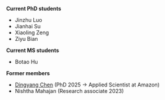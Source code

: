 **Current PhD students**

  - Jinzhu Luo
  - Jianhai Su
  - Xiaoling Zeng
  - Ziyu Bian

**Current MS students**

  - Botao Hu

**Former members**

  - [Dingyang Chen](https://dchen48.github.io/) (PhD 2025 &rarr; Applied Scientist at Amazon)
  - Nishtha Mahajan (Research associate 2023)
